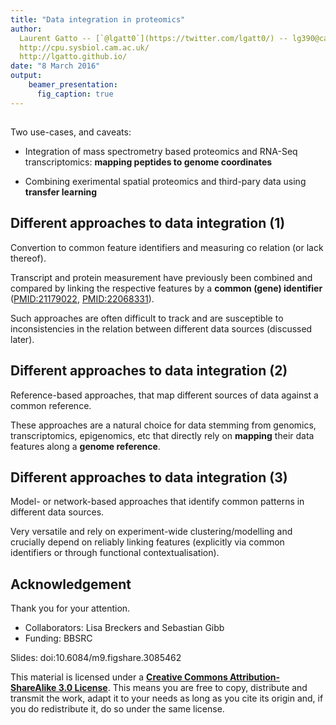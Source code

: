 ```yaml
---
title: "Data integration in proteomics"
author:
  Laurent Gatto -- [`@lgatt0`](https://twitter.com/lgatt0/) -- lg390@cam.ac.uk
  http://cpu.sysbiol.cam.ac.uk/ 
  http://lgatto.github.io/
date: "8 March 2016"
output:
    beamer_presentation:
      fig_caption: true
---
```


## 

Two use-cases, and caveats:

- Integration of mass spectrometry based proteomics and RNA-Seq
  transcriptomics: **mapping peptides to genome coordinates**

- Combining exerimental spatial proteomics and third-pary data using
  **transfer learning**


## Different approaches to data integration (1)

Convertion to common feature identifiers and measuring co relation (or
lack thereof). 

Transcript and protein measurement have previously been combined and
compared by linking the respective features by a **common (gene)
identifier**
([PMID:21179022](http://www.ncbi.nlm.nih.gov/pubmed/21179022),
[PMID:22068331](http://www.ncbi.nlm.nih.gov/pubmed/22068331)).

Such approaches are often difficult to track and are susceptible to
inconsistencies in the relation between different data sources
(discussed later).

## Different approaches to data integration (2)

Reference-based approaches, that map different sources of data against
a common reference.

These approaches are a natural choice for data stemming from genomics,
transcriptomics, epigenomics, etc that directly rely on **mapping**
their data features along a **genome reference**.

## Different approaches to data integration (3)

Model- or network-based approaches that identify common patterns in
different data sources.

Very versatile and rely on experiment-wide clustering/modelling and
crucially depend on reliably linking features (explicitly via common
identifiers or through functional contextualisation).


## Acknowledgement

Thank you for your attention.

- Collaborators: Lisa Breckers and Sebastian Gibb
- Funding: BBSRC

Slides: doi:10.6084/m9.figshare.3085462

This material is licensed under a [**Creative Commons
Attribution-ShareAlike 3.0
License**](http://creativecommons.org/licenses/by-sa/3.0/).  This means
you are free to copy, distribute and transmit the work, adapt it to
your needs as long as you cite its origin and, if you do redistribute
it, do so under the same license.
